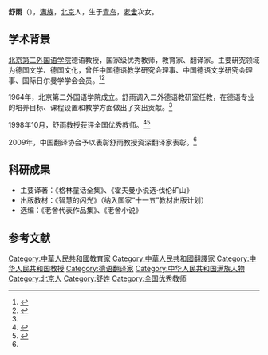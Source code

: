 '''舒雨'''（{{bd|1937年|8月1日|||catIdx=Shu}}），[[满族|满族]]，[[北京|北京]]人，生于[[青岛|青岛]]，[[老舍|老舍]]次女。

==学术背景==
[[北京第二外国语学院|北京第二外国语学院]]德语教授，国家级优秀教师，教育家、翻译家。主要研究领域为德国文学、德国文化，曾任中国德语教学研究会理事、中国德语文学研究会理事、国际日尔曼学学会会员。<ref name=bisu>{{cite web|author=北京第二外国语学院|title=舒雨 教授|url=http://www.bisu.edu.cn/Item/31888.aspx|accessdate=2013-10-13|archive-url=https://web.archive.org/web/20130514181018/http://www.bisu.edu.cn/Item/31888.aspx|archive-date=2013-05-14|dead-url=yes}}</ref><ref name=news>{{cite news|author=萧煜|title=史美珍、赵华智、张道一、舒雨、李传松获资深翻译家表彰|url=http://www.bisu.edu.cn/item/22201.aspx|accessdate=2013-10-13|newspaper=二外新闻网|date=2009-10-10|archive-date=2013-10-13|archive-url=https://archive.is/20131013234625/http://www.bisu.edu.cn/item/22201.aspx|dead-url=yes}}</ref>

1964年，北京第二外国语学院成立。舒雨调入二外德语教研室任教，在德语专业的培养目标、课程设置和教学方面做出了突出贡献。<ref name=bisu/>

1998年10月，舒雨教授获评全国优秀教师。<ref>{{cite news|author=萧煜|title=改革开放30年二外大事记|url=http://www.bisu.edu.cn/Item/18585.aspx|accessdate=2013-10-13|newspaper=二外报|date=2008-12-16|publisher=北京第二外国语学院|deadurl=yes|archiveurl=https://archive.is/20131013234522/http://www.bisu.edu.cn/Item/18585.aspx|archivedate=2013-10-13}}</ref><ref>{{cite news|author=教育部|title=教育部关于表彰全国优秀教师和全国优秀教育工作者的决定|url=http://www.edu.cn/biao_zhang_814/20090910/t20090910_406274_1.shtml|date=2009-09-10|access-date=2013-10-13|archive-url=https://web.archive.org/web/20131016061602/http://www.edu.cn/biao_zhang_814/20090910/t20090910_406274_1.shtml|archive-date=2013-10-16|dead-url=yes}}</ref>

2009年，中国翻译协会予以表彰舒雨教授资深翻译家表彰。<ref name=news/>

==科研成果==
* 主要译著：《格林童话全集》、《霍夫曼小说选·伐伦矿山》
* 出版教材：《智慧的闪光》（纳入国家“十一五”教材出版计划）
* 选编：《老舍代表作品集》、《老舍小说》

==参考文献==
{{reflist}}

{{normdaten}}
{{DEFAULTSORT:shu yu}}
[[Category:中華人民共和國教育家|Category:中華人民共和國教育家]]
[[Category:中華人民共和國翻譯家|Category:中華人民共和國翻譯家]]
[[Category:中华人民共和国教授|Category:中华人民共和国教授]]
[[Category:德语翻译家|Category:德语翻译家]]
[[Category:中华人民共和国满族人物|Category:中华人民共和国满族人物]]
[[Category:北京人|Category:北京人]]
[[Category:舒姓|Category:舒姓]]
[[Category:全国优秀教师|Category:全国优秀教师]]